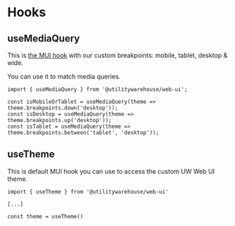 
<Analytics />

<Meta title="Web UI / Helpers / Hooks" />

# Hooks

## useMediaQuery

This is [the MUI hook](https://mui.com/material-ui/react-use-media-query/) with our custom breakpoints: mobile, tablet, desktop & wide.

You can use it to match media queries.

```tsx
import { useMediaQuery } from '@utilitywarehouse/web-ui';

const isMobileOrTablet = useMediaQuery(theme => theme.breakpoints.down('desktop'));
const isDesktop = useMediaQuery(theme => theme.breakpoints.up('desktop'));
const isTablet = useMediaQuery(theme => theme.breakpoints.between('tablet', 'desktop'));
```

## useTheme

This is default MUI hook you can use to access the custom UW Web UI theme.

```tsx
import { useTheme } from '@utilitywarehouse/web-ui'

[...]

const theme = useTheme()
```
